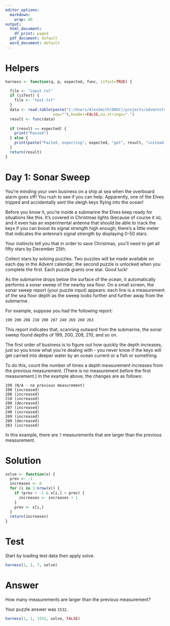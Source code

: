 ```yaml
---
editor_options:
  markdown:
    wrap: 80
output:
  html_document:
    df_print: paged
  pdf_document: default
  word_document: default
---
```


# Helpers

```r
harness <- function(q, p, expected, func, isTest=TRUE) {

  file <- "input.txt"
  if (isTest) {
    file <- "test.txt"
  }
  data <- read.table(paste("C:/Users/AlexSmith(DHSC)/projects/adventofcode/aoc2022/q",q,"/p", p, "/", file,
                     sep=""),header=FALSE,na.strings=".")
  result <- func(data)
  
  if (result == expected) {
    print("Passed")
  } else {
    print(paste("Failed, expecting", expected, "got", result, "instead!", sep=" "))
  }  
  return(result)
}

```

# Day 1: Sonar Sweep

You're minding your own business on a ship at sea when the overboard alarm goes
off! You rush to see if you can help. Apparently, one of the Elves tripped and
accidentally sent the sleigh keys flying into the ocean!

Before you know it, you're inside a submarine the Elves keep ready for
situations like this. It's covered in Christmas lights (because of course it
is), and it even has an experimental antenna that should be able to track the
keys if you can boost its signal strength high enough; there's a little meter
that indicates the antenna's signal strength by displaying 0-50 stars.

Your instincts tell you that in order to save Christmas, you'll need to get all
fifty stars by December 25th.

Collect stars by solving puzzles. Two puzzles will be made available on each day
in the Advent calendar; the second puzzle is unlocked when you complete the
first. Each puzzle grants one star. Good luck!

As the submarine drops below the surface of the ocean, it automatically performs
a sonar sweep of the nearby sea floor. On a small screen, the sonar sweep report
(your puzzle input) appears: each line is a measurement of the sea floor depth
as the sweep looks further and further away from the submarine.

For example, suppose you had the following report:

    199 200 208 210 200 207 240 269 260 263

This report indicates that, scanning outward from the submarine, the sonar sweep
found depths of 199, 200, 208, 210, and so on.

The first order of business is to figure out how quickly the depth increases,
just so you know what you're dealing with - you never know if the keys will get
carried into deeper water by an ocean current or a fish or something.

To do this, count the number of times a depth measurement increases from the
previous measurement. (There is no measurement before the first measurement.) In
the example above, the changes are as follows:

    199 (N/A - no previous measurement) 
    200 (increased) 
    208 (increased) 
    210 (increased) 
    200 (decreased) 
    207 (increased) 
    240 (increased) 
    269 (increased) 
    260 (decreased) 
    263 (increased) 

In this example, there are `7` measurements that are larger than the previous
measurement.

# Solution

```r
solve <- function(x) {
  prev <- -1
  increases <- 0
  for (i in 1:nrow(x)) {
    if (prev > -1 & x[i,] > prev) {
      increases <- increases + 1
    }
    prev <- x[i,]
  }
  return(increases)
}
```

# Test

Start by loading test data then apply solve.

```r
harness(1, 1, 7, solve)
```

# Answer

How many measurements are larger than the previous measurement?

Your puzzle answer was `1532`.

```r
harness(1, 1, 1532, solve, FALSE)
```
